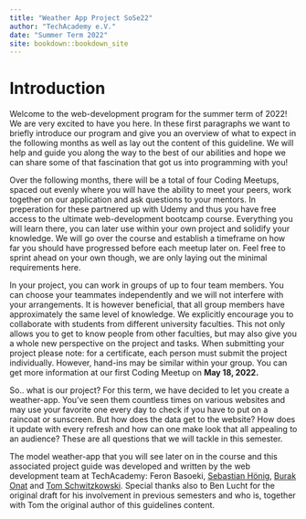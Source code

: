 --- 
title: "Weather App Project SoSe22"
author: "TechAcademy e.V."
date: "Summer Term 2022"
site: bookdown::bookdown_site
---

# Introduction
Welcome to the web-development program for the summer term of 2022! We are very excited to have you here. In these first paragraphs we want to briefly introduce our program and give you an overview of what to expect in the following months as well as lay out the content of this guideline. We will help and guide you along the way to the best of our abilities and hope we can share some of that fascination that got us into programming with you!  

Over the following months, there will be a total of four Coding Meetups, spaced out evenly where you will have the ability to meet your peers, work together on our application and ask questions to your mentors. In preperation for these partnered up with Udemy and thus you have free access to the ultimate web-development bootcamp course. Everything you will learn there, you can later use within your own project and solidify your knowledge. We will go over the course and establish a timeframe on how far you should have progressed before each meetup later on. Feel free to sprint ahead on your own though, we are only laying out the minimal requirements here.  


In your project, you can work in groups of up to four team members. You can choose your teammates independently and we will not interfere with your arrangements. It is however beneficial, that all group members have approximately the same level of knowledge. We explicitly encourage you to collaborate with students from different university faculties. This not only allows you to get to know people from other faculties, but may also give you a whole new perspective on the project and tasks. When submitting your project please note: for a certificate, each person must submit the project individually. However, hand-ins may be similar within your group. You can get more information at our first Coding Meetup on **May 18, 2022.**
  
So.. what is our project? For this term, we have decided to let you create a weather-app. You've seen them countless times on various websites and may use your favorite one every day to check if you have to put on a raincoat or sunscreen. But how does the data get to the website? How does it update with every refresh and how can one make look that all appealing to an audience? These are all questions that we will tackle in this semester.  


The model weather-app that you will see later on in the course and this associated project guide was developed and written by the web development team at TechAcademy: Feron Basoeki, [Sebastian Hönig](https://www.linkedin.com/in/sebastian-hönig/), [Burak Onat](https://www.linkedin.com/in/tburakonat/) and [Tom Schwitzkowski](https://www.linkedin.com/in/tom-schwitzkowski/). Special thanks also to Ben Lucht for the original draft for his involvement in previous semesters and who is, together with Tom the original author of this guidelines content.


